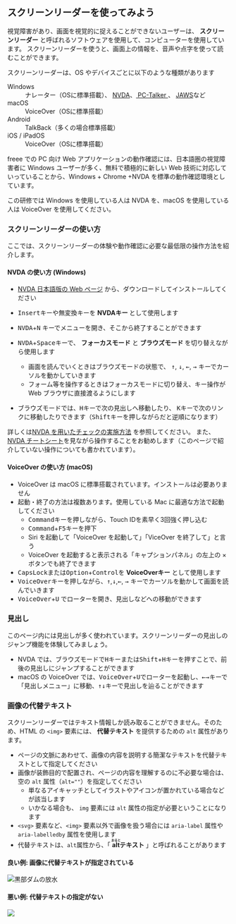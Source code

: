 
## スクリーンリーダーを使ってみよう

視覚障害があり、画面を視覚的に捉えることができないユーザーは、 **スクリーンリーダー**
と呼ばれるソフトウェアを使用して、コンピューターを使用しています。
スクリーンリーダーを使うと、画面上の情報を、音声や点字を使って読むことができます。

スクリーンリーダーは、OS やデバイスごとに以下のような種類があります

<dl>
  <dt>Windows</dt>
  <dd>
    ナレーター（OSに標準搭載）、
    <a href="https://www.nvda.jp/">NVDA</a>、<a href="https://www.aok-net.com/screenreader/">
      PC-Talker
    </a>、 <a href="http://www.extra.co.jp/jaws/">JAWS</a>など
  </dd>
  <dt>macOS</dt>
  <dd>VoiceOver（OSに標準搭載）</dd>
  <dt>Android</dt>
  <dd>TalkBack（多くの場合標準搭載）</dd>
  <dt>iOS / iPadOS</dt>
  <dd>VoiceOver（OSに標準搭載）</dd>
</dl>

freee での PC 向け Web アプリケーションの動作確認には、日本語圏の視覚障害者に Windows ユーザーが多く、無料で積極的に新しい Web 技術に対応していっていることから、Windows + Chrome +NVDA を標準の動作確認環境としています。

この研修では Windows を使用している人は NVDA を、macOS を使用している人は VoiceOver を使用してください。

### スクリーンリーダーの使い方

ここでは、スクリーンリーダーの体験や動作確認に必要な最低限の操作方法を紹介します。

#### NVDA の使い方 (Windows)

- [NVDA 日本語版の Web ページ](https://www.nvda.jp/) から、ダウンロードしてインストールしてください
- <kbd>Insert</kbd>キーや<kbd>無変換</kbd>キーを <strong>
    NVDAキー
  </strong> として使用します
- <kbd>NVDA</kbd>+<kbd>N</kbd> キーでメニューを開き、そこから終了することができます
- <kbd>NVDA</kbd>+<kbd>Space</kbd>キーで、 <strong>フォーカスモード</strong> と <strong>
    ブラウズモード
  </strong> を切り替えながら使用します

  - 画面を読んでいくときはブラウズモードの状態で、 <kbd>↑</kbd>, <kbd>↓</kbd>, <kbd>←</kbd>, <kbd>→</kbd> キーでカーソルを動かしていきます
  - フォーム等を操作するときはフォーカスモードに切り替え、キー操作が Web ブラウザに直接渡るようにします

- ブラウズモードでは、<kbd>H</kbd>キーで次の見出しへ移動したり、 <kbd>K</kbd>キーで次のリンクに移動したりできます（<kbd>Shift</kbd>キーを押しながらだと逆順になります）

詳しくは[NVDA を用いたチェックの実施方法](https://a11y-guidelines.freee.co.jp/explanations/screen-reader-check-nvda.html) を参照してください。 また、
[NVDA チートシート](https://github.com/nvdajp/cheatsheet/blob/master/nvdacheat.pdf)を見ながら操作することをお勧めします（このページで紹介していない操作についても書かれています）。

#### VoiceOver の使い方 (macOS)

- VoiceOver は macOS に標準搭載されています。インストールは必要ありません
- 起動・終了の方法は複数あります。使用している Mac に最適な方法で起動してください
  - <kbd>Command</kbd>キーを押しながら、Touch IDを素早く3回強く押し込む
  - <kbd>Command</kbd>+<kbd>F5</kbd>キーを押下
  - Siri を起動して「VoiceOver を起動して」「ViceOver を終了して」と言う
  - VoiceOver を起動すると表示される「キャプションパネル」の左上の × ボタンでも終了できます
- <kbd>CapsLock</kbd>または<kbd>Option</kbd>+<kbd>Control</kbd>を
  <strong>VoiceOverキー</strong> として使用します
- <kbd>VoiceOver</kbd>キーを押しながら、<kbd>↑</kbd>,<kbd>↓</kbd>,<kbd>←</kbd>,
  <kbd>→</kbd>
  キーでカーソルを動かして画面を読んでいきます
- <kbd>VoiceOver</kbd>+<kbd>U</kbd>
  でローターを開き、見出しなどへの移動ができます

### 見出し

このページ内には見出しが多く使われています。スクリーンリーダーの見出しのジャンプ機能を体験してみましょう。

- NVDA では、ブラウズモードで<kbd>H</kbd>キーまたは<kbd>Shift</kbd>+<kbd>H</kbd>キーを押すことで、前後の見出しにジャンプすることができます
- macOS の VoiceOver では、<kbd>VoiceOver</kbd>+<kbd>U</kbd>でローターを起動し、<kbd>←</kbd><kbd>→</kbd>キーで「見出しメニュー」に移動、<kbd>↑</kbd><kbd>↓</kbd>キーで見出しを辿ることができます

### 画像の代替テキスト

スクリーンリーダーではテキスト情報しか読み取ることができません。そのため、HTML の `<img>` 要素には、 **代替テキスト** を提供するための `alt` 属性があります。

- ページの文脈にあわせて、画像の内容を説明する簡潔なテキストを代替テキストとして指定してください
- 画像が装飾目的で配置され、ページの内容を理解するのに不必要な場合は、空の `alt` 属性（`alt=""`）を指定してください
  - 単なるアイキャッチとしてイラストやアイコンが置かれている場合などが該当します
  - いかなる場合も、 `img` 要素には `alt` 属性の指定が必要ということになります
- `<svg>` 要素など、`<img>` 要素以外で画像を扱う場合には `aria-label` 属性や `aria-labelledby` 属性を使用します
- 代替テキストは、<code>alt</code>属性から、「 **<ruby>alt<rp>(</rp><rt>おると</rt><rp>)</rp></ruby>テキスト** 」と呼ばれることがあります

#### 良い例: 画像に代替テキストが指定されている

<div className={styles.example}>
  <img
    src={publicPath('kurobe_dam.jpg')}
    alt="黒部ダムの放水"
    width={300}
    height={400}
  />
</div>

#### 悪い例: 代替テキストの指定がない

<div className={styles.example}>
  <img src={publicPath('kurobe_dam.jpg')} width={300} height={400} />
</div>
